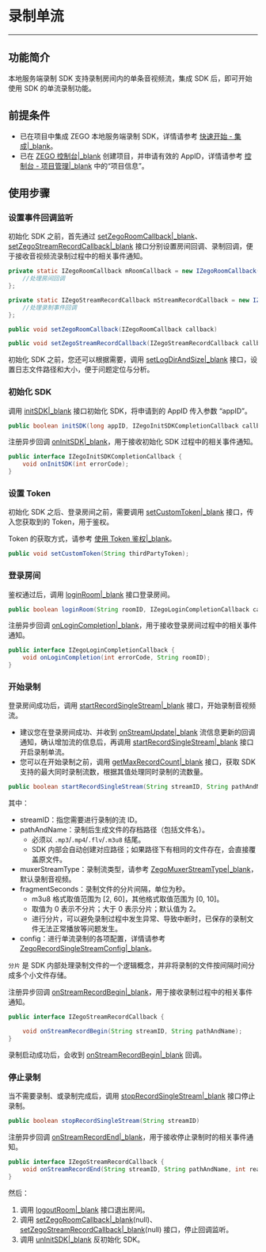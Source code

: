 # 录制单流

- - - 

## 功能简介

本地服务端录制 SDK 支持录制房间内的单条音视频流，集成 SDK 后，即可开始使用 SDK 的单流录制功能。

## 前提条件

- 已在项目中集成 ZEGO 本地服务端录制 SDK，详情请参考 [快速开始 - 集成\|_blank](!QuickStarts/Integration)。
- 已在 [ZEGO 控制台\|_blank](https://console.zego.im) 创建项目，并申请有效的 AppID，详情请参考 [控制台 - 项目管理\|_blank](#12107) 中的“项目信息”。

## 使用步骤

###  设置事件回调监听

初始化 SDK 之前，首先通过 [setZegoRoomCallback\|_blank](/API/ServerRecord-java/com/zego/zegoliveroom/ZegoLiveRoom.html#setZegoRoomCallback-com.zego.zegoliveroom.callback.IZegoRoomCallback-)、[setZegoStreamRecordCallback\|_blank](/API/ServerRecord-java/com/zego/zegoliveroom/ZegoLiveRoom.html#setZegoStreamRecordCallback-com.zego.zegoliveroom.callback.IZegoStreamRecordCallback-) 接口分别设置房间回调、录制回调，便于接收音视频流录制过程中的相关事件通知。

```java
private static IZegoRoomCallback mRoomCallback = new IZegoRoomCallback() {
    //处理房间回调
};

private static IZegoStreamRecordCallback mStreamRecordCallback = new IZegoStreamRecordCallback() {
    //处理录制事件回调
};

public void setZegoRoomCallback(IZegoRoomCallback callback)

public void setZegoStreamRecordCallback(IZegoStreamRecordCallback callback)
```
  
初始化 SDK 之前，您还可以根据需要，调用 [setLogDirAndSize|_blank](/API/ServerRecord-java/com/zego/zegoliveroom/ZegoLiveRoom.html#setLogDirAndSize-java.lang.String-long-) 接口，设置日志文件路径和大小，便于问题定位与分析。
    
###  初始化 SDK

调用 [initSDK\|_blank](/API/ServerRecord-java/com/zego/zegoliveroom/ZegoLiveRoom.html#initSDK-long-byte:A-com.zego.zegoliveroom.callback.IZegoInitSDKCompletionCallback-) 接口初始化 SDK，将申请到的 AppID 传入参数 “appID”。

```java
public boolean initSDK(long appID, IZegoInitSDKCompletionCallback callback)
```

注册异步回调 [onInitSDK\|_blank](/API/ServerRecord-java/com/zego/zegoliveroom/callback/IZegoInitSDKCompletionCallback.html#onInitSDK-int-)，用于接收初始化 SDK 过程中的相关事件通知。

```java
public interface IZegoInitSDKCompletionCallback {
    void onInitSDK(int errorCode);
}
```

###  设置 Token

初始化 SDK 之后、登录房间之前，需要调用 [setCustomToken\|_blank](/API/ServerRecord-java/com/zego/zegoliveroom/ZegoLiveRoom.html#setCustomToken-java.lang.String-) 接口，传入您获取到的 Token，用于鉴权。

Token 的获取方式，请参考 [使用 Token 鉴权\|_blank](!User_Access_Control)。

```java
public void setCustomToken(String thirdPartyToken);
```

###  登录房间

鉴权通过后，调用 [loginRoom\|_blank](/API/ServerRecord-java/com/zego/zegoliveroom/ZegoLiveRoom.html#loginRoom-java.lang.String-com.zego.zegoliveroom.callback.IZegoLoginCompletionCallback-) 接口登录房间。

```java
public boolean loginRoom(String roomID, IZegoLoginCompletionCallback callback)
```

注册异步回调 [onLoginCompletion\|_blank](/API/ServerRecord-java/com/zego/zegoliveroom/callback/IZegoLoginCompletionCallback.html#onLoginCompletion-int-java.lang.String-)，用于接收登录房间过程中的相关事件通知。

```java
public interface IZegoLoginCompletionCallback {
    void onLoginCompletion(int errorCode, String roomID);
}
```

###  开始录制

登录房间成功后，调用 [startRecordSingleStream|_blank](/API/ServerRecord-java/com/zego/zegoliveroom/ZegoLiveRoom.html#startRecordSingleStream-java.lang.String-java.lang.String-int-int-com.zego.zegoliveroom.entity.ZegoRecordSingleStreamConfig-) 接口，开始录制音视频流。

<Note title="Note">

- 建议您在登录房间成功、并收到 [onStreamUpdate|_blank](/API/ServerRecord-java/com/zego/zegoliveroom/callback/IZegoRoomCallback.html#onStreamUpdate-int-com.zego.zegoliveroom.entity.ZegoStreamInfo:A-java.lang.String-) 流信息更新的回调通知，确认增加流的信息后，再调用 [startRecordSingleStream|_blank](/API/ServerRecord-java/com/zego/zegoliveroom/ZegoLiveRoom.html#startRecordSingleStream-java.lang.String-java.lang.String-int-int-com.zego.zegoliveroom.entity.ZegoRecordSingleStreamConfig-) 接口开启录制单流。
- 您可以在开始录制之前，调用 [getMaxRecordCount|_blank](/API/ServerRecord-java/com/zego/zegoliveroom/ZegoLiveRoom.html#getMaxRecordCount--) 接口，获取 SDK 支持的最大同时录制流数，根据其值处理同时录制的流数量。
</Note>

```java
public boolean startRecordSingleStream(String streamID, String pathAndName, int muxerStreamType, int fragmentSeconds, ZegoRecordSingleStreamConfig config)
```

其中：

- streamID：指您需要进行录制的流 ID。
- pathAndName：录制后生成文件的存档路径（包括文件名）。
    - 必须以 `.mp3`/`.mp4`/`.flv`/`.m3u8` 结尾。
    - SDK 内部会自动创建对应路径；如果路径下有相同的文件存在，会直接覆盖原文件。
- muxerStreamType：录制流类型，请参考 [ZegoMuxerStreamType|_blank](/API/ServerRecord-java/com/zego/zegoliveroom/constants/ZegoMuxerStreamType.html)，默认录制音视频。
- fragmentSeconds：录制文件的分片间隔，单位为秒。
    - m3u8 格式取值范围为 [2, 60]，其他格式取值范围为 [0, 10]。
    - 取值为 0 表示不分片；大于 0 表示分片；默认值为 2。
    - 进行分片，可以避免录制过程中发生异常、导致中断时，已保存的录制文件无法正常播放等问题发生。
- config：进行单流录制的各项配置，详情请参考 [ZegoRecordSingleStreamConfig|_blank](https://doc-preview-zh.zego.im/API/ServerRecord-java/com/zego/zegoliveroom/entity/ZegoRecordSingleStreamConfig.html)。
  
<Warning title="Warning">

`分片` 是 SDK 内部处理录制文件的一个逻辑概念，并非将录制的文件按间隔时间分成多个小文件存储。  
</Warning>

注册异步回调 [onStreamRecordBegin\|_blank](/API/ServerRecord-java/com/zego/zegoliveroom/callback/IZegoStreamRecordCallback.html#onStreamRecordBegin-java.lang.String-java.lang.String-)，用于接收录制过程中的相关事件通知。

```java
public interface IZegoStreamRecordCallback {

    void onStreamRecordBegin(String streamID, String pathAndName);
}
```

录制启动成功后，会收到 [onStreamRecordBegin\|_blank](/API/ServerRecord-java/com/zego/zegoliveroom/callback/IZegoStreamRecordCallback.html#onStreamRecordBegin-java.lang.String-java.lang.String-) 回调。
          
###  停止录制

当不需要录制、或录制完成后，调用 [stopRecordSingleStream|_blank](/API/ServerRecord-java/com/zego/zegoliveroom/ZegoLiveRoom.html#stopRecordSingleStream-java.lang.String-) 接口停止录制。

```java
public boolean stopRecordSingleStream(String streamID)
```

注册异步回调 [onStreamRecordEnd\|_blank](/API/ServerRecord-java/com/zego/zegoliveroom/callback/IZegoStreamRecordCallback.html#onStreamRecordEnd-java.lang.String-java.lang.String-int-)，用于接收停止录制时的相关事件通知。
 
```java
public interface IZegoStreamRecordCallback {
    void onStreamRecordEnd(String streamID, String pathAndName, int reason);
}
```
 
然后：

1. 调用 [logoutRoom|_blank](/API/ServerRecord-java/com/zego/zegoliveroom/ZegoLiveRoom.html#logoutRoom--) 接口退出房间。
2. 调用 [setZegoRoomCallback\|_blank](/API/ServerRecord-java/com/zego/zegoliveroom/ZegoLiveRoom.html#setZegoRoomCallback-com.zego.zegoliveroom.callback.IZegoRoomCallback-)(null)、[setZegoStreamRecordCallback\|_blank](/API/ServerRecord-java/com/zego/zegoliveroom/ZegoLiveRoom.html#setZegoStreamRecordCallback-com.zego.zegoliveroom.callback.IZegoStreamRecordCallback-)(null) 接口，停止回调监听。
3. 调用 [unInitSDK|_blank](/API/ServerRecord-java/com/zego/zegoliveroom/ZegoLiveRoom.html#unInitSDK--) 反初始化 SDK。
